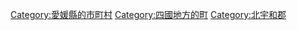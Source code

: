 {{Commonscat|Kihoku, Ehime}}
{{Catmore}}

{{DEFAULTSORT:Kihoku}}
[[Category:愛媛縣的市町村|Category:愛媛縣的市町村]]
[[Category:四國地方的町|Category:四國地方的町]]
[[Category:北宇和郡|Category:北宇和郡]]
